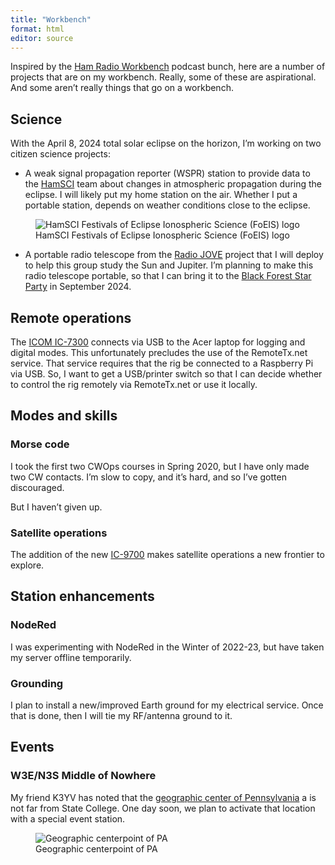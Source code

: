 ```yaml
---
title: "Workbench"
format: html
editor: source
---
```


Inspired by the [Ham Radio Workbench](https://www.hamradioworkbench.com) podcast bunch, here are a number of projects that are on my workbench.
Really, some of these are aspirational.
And some aren't really things that go on a workbench.

<!-- ## Kit-building -->

<!-- ### QRP-Labs QDX -->

## Science

With the April 8, 2024 total solar eclipse on the horizon, I'm working on two 
citizen science projects:

- A weak signal propagation reporter (WSPR) station to provide data to the
[HamSCI](https://hamsci.org) team about changes in atmospheric propagation during the eclipse. I will likely put my home station on the air. Whether I put a portable station, depends on weather conditions close to the eclipse.

![HamSCI Festivals of Eclipse Ionospheric Science (FoEIS) logo](https://hamsci.org/sites/default/files/seqp/web_pages/HamSCI%20Festivals%20of%20the%20Eclipse%20e-banner.jpg)

- A portable radio telescope from the [Radio JOVE](https://radiojove.gsfc.nasa.gov) project that I will deploy to help this group study the Sun and Jupiter. I'm planning to make this radio telescope portable, so that I can bring it to the [Black Forest Star Party](https://bfsp.org) in September 2024.

## Remote operations

The [ICOM IC-7300](rigs.qmd#icom-ic-7300) connects via USB to the Acer laptop for logging and digital modes.
This unfortunately precludes the use of the RemoteTx.net service.
That service requires that the rig be connected to a Raspberry Pi via USB.
So, I want to get a USB/printer switch so that I can decide whether to control the rig remotely via RemoteTx.net or use it locally.

## Modes and skills

### Morse code

I took the first two CWOps courses in Spring 2020, but I have only made two CW contacts.
I'm slow to copy, and it's hard, and so I've gotten discouraged.

But I haven't given up.

<!-- ### Unusual digital modes -->

<!-- ### More contesting -->

<!-- ### Rapid Activation and Deployment Amateur Radio (RaDAR) -->

<!-- I have ambitions of organizing some operations in the spirit of [RaDAR](https://radarops.co.za). -->

### Satellite operations

The addition of the new [IC-9700](rigs.qmd#icom-ic-9700) makes satellite operations a new frontier to explore.

## Station enhancements

### NodeRed

I was experimenting with NodeRed in the Winter of 2022-23, but have taken my server offline temporarily.

### Grounding

I plan to install a new/improved Earth ground for my electrical service.
Once that is done, then I will tie my RF/antenna ground to it.

## Events

### W3E/N3S Middle of Nowhere

My friend K3YV has noted that the [geographic center of Pennsylvania](https://www.google.com/maps/place/Geographic+Centerpoint+of+Pennsylvania/@40.8749959,-77.8027726,15z/data=!4m6!3m5!1s0x89cea388797d671d:0xc7b0ef303aa96860!8m2!3d40.8749959!4d-77.8027726!16s%2Fg%2F11f57hn75t?entry=ttu) a is not far from State College.
One day soon, we plan to activate that location with a special event station.

![Geographic centerpoint of PA](img/pa-geo-center-map.png)



